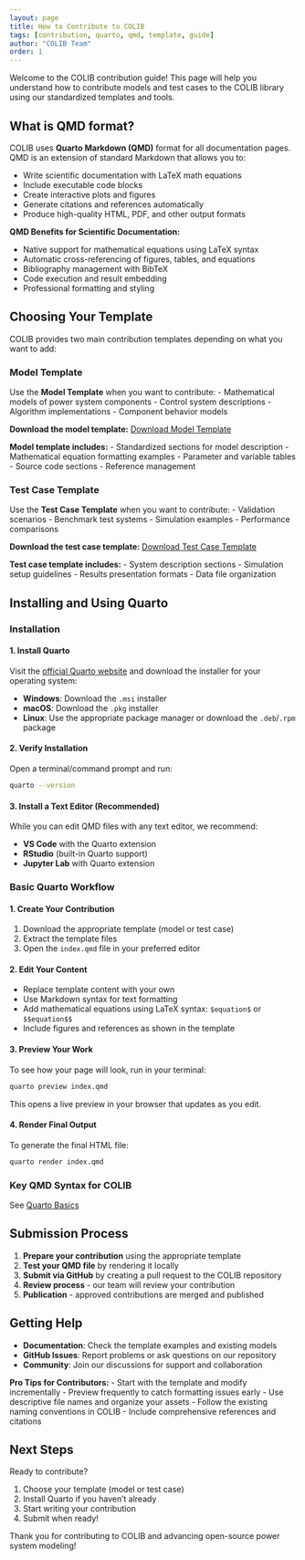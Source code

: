 ```yaml
---
layout: page 
title: How to Contribute to COLIB
tags: [contribution, quarto, qmd, template, guide]
author: "COLIB Team"
order: 1
---
```


Welcome to the COLIB contribution guide! This page will help you understand how to contribute models and test cases to the COLIB library using our standardized templates and tools.

## What is QMD format?

COLIB uses **Quarto Markdown (QMD)** format for all documentation pages. QMD is an extension of standard Markdown that allows you to:

- Write scientific documentation with LaTeX math equations
- Include executable code blocks
- Create interactive plots and figures
- Generate citations and references automatically
- Produce high-quality HTML, PDF, and other output formats

:::{.callout-note}
**QMD Benefits for Scientific Documentation:**

- Native support for mathematical equations using LaTeX syntax
- Automatic cross-referencing of figures, tables, and equations
- Bibliography management with BibTeX
- Code execution and result embedding
- Professional formatting and styling
:::

## Choosing Your Template

COLIB provides two main contribution templates depending on what you want to add:

### Model Template
Use the **Model Template** when you want to contribute:
- Mathematical models of power system components
- Control system descriptions
- Algorithm implementations
- Component behavior models

**Download the model template:**
<a href="../download/modelTemplate.zip" download="modelTemplate.zip">Download Model Template</a>

**Model template includes:**
- Standardized sections for model description
- Mathematical equation formatting examples
- Parameter and variable tables
- Source code sections
- Reference management

### Test Case Template
Use the **Test Case Template** when you want to contribute:
- Validation scenarios
- Benchmark test systems
- Simulation examples
- Performance comparisons

**Download the test case template:**
<a href="../download/testCaseTemplate.zip" download="testCaseTemplate.zip">Download Test Case Template</a>

**Test case template includes:**
- System description sections
- Simulation setup guidelines
- Results presentation formats
- Data file organization

## Installing and Using Quarto

### Installation

#### 1. Install Quarto
Visit the [official Quarto website](https://quarto.org/docs/get-started/) and download the installer for your operating system:

- **Windows**: Download the `.msi` installer
- **macOS**: Download the `.pkg` installer  
- **Linux**: Use the appropriate package manager or download the `.deb`/`.rpm` package

#### 2. Verify Installation
Open a terminal/command prompt and run:
```bash
quarto --version
```

#### 3. Install a Text Editor (Recommended)
While you can edit QMD files with any text editor, we recommend:

- **VS Code** with the Quarto extension
- **RStudio** (built-in Quarto support)
- **Jupyter Lab** with Quarto extension

### Basic Quarto Workflow

#### 1. Create Your Contribution
1. Download the appropriate template (model or test case)
2. Extract the template files
3. Open the `index.qmd` file in your preferred editor

#### 2. Edit Your Content
- Replace template content with your own
- Use Markdown syntax for text formatting
- Add mathematical equations using LaTeX syntax: `$equation$` or `$$equation$$`
- Include figures and references as shown in the template

#### 3. Preview Your Work
To see how your page will look, run in your terminal:
```bash
quarto preview index.qmd
```
This opens a live preview in your browser that updates as you edit.

#### 4. Render Final Output
To generate the final HTML file:
```bash
quarto render index.qmd
```

### Key QMD Syntax for COLIB
See [Quarto Basics](../quartoBasics/index.qmd)

## Submission Process

1. **Prepare your contribution** using the appropriate template
2. **Test your QMD file** by rendering it locally
3. **Submit via GitHub** by creating a pull request to the COLIB repository
4. **Review process** - our team will review your contribution
5. **Publication** - approved contributions are merged and published

## Getting Help

- **Documentation**: Check the template examples and existing models
- **GitHub Issues**: Report problems or ask questions on our repository
- **Community**: Join our discussions for support and collaboration

:::{.callout-tip}
**Pro Tips for Contributors:**
- Start with the template and modify incrementally
- Preview frequently to catch formatting issues early
- Use descriptive file names and organize your assets
- Follow the existing naming conventions in COLIB
- Include comprehensive references and citations
:::

## Next Steps

Ready to contribute? 

1. Choose your template (model or test case)
2. Install Quarto if you haven't already
3. Start writing your contribution
4. Submit when ready!

Thank you for contributing to COLIB and advancing open-source power system modeling!
